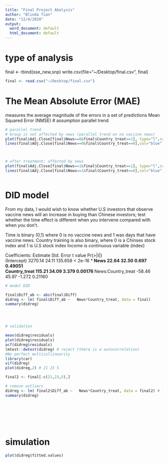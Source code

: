 ```yaml
---
title: "Final Project Abalysis"
author: "Blinda Tian"
date: "12/4/2020"
output:
  word_document: default
  html_document: default
---
```



#  type of analysis
final <- rbind(sse_new,snp)
write.csv(file="~/Desktop/final.csv", final)
```r
final <- read.csv("~/Desktop/final.csv")
```

# The Mean Absolute Error (MAE)
measures the average magnitude of the errors in a set of predictions
Mean Squared Error (NMSE)
# assumption
parallel trend
```r

# parallel trend
# Group is not affected by news (parallel trend on no vaccine news)
plot(final$Adj.Close[final$News==0&final$Country_treat==1], type="l",col="red",ylim= c(3100,3500),main="No News day",xlab="Time Events",ylab="Index")
lines(final$Adj.Close[final$News==0&final$Country_treat==0],col="blue")



# after treatment; affected by news
plot(final$Adj.Close[final$News==1&final$Country_treat==1], type="l",col="red",ylim= c(3100,3700))
lines(final$Adj.Close[final$News==1&final$Country_treat==0],col="blue")



```


# DID model
From my data, I would wish to know whether U.S investors that observe vaccine news will  an increase in buying than Chinese investors;
 test whether the time effect is different when you intervene compared with when you don't.



Time is binary (0,1) where 0 is no vaccine news and 1 was days that have vaccine news. 
Country training is also binary, where 0 is a Chinses stock index and 1 is U.S stock index Income is continuous variable (index)

Coefficients:
                   Estimate Std. Error t value Pr(>|t|)    
(Intercept)         3270.14      24.11 135.658  < 2e-16 ***
News                  22.64      32.50   0.697  0.49051    
Country_treat        115.21      34.09   3.379  0.00176 ** 
News:Country_treat   -58.46      45.97  -1.272  0.21160   
```r

# model DID

final$Diff_ab <- abs(final$Diff)
didreg <- lm( final$Diff_ab ~   News*Country_treat, data = final)
summary(didreg)




# validation

mean(didreg$residuals)
plot(didreg$residuals)
acf(didreg$residuals)
lmtest::dwtest(didreg) # reject (there is a autocorrelation)
#No perfect multicollinearity
library(car)
vif(didreg)
plot(didreg,2) # 21 23 5

final2 <- final[-c(21,23,5),]

# remove outliers
didreg <- lm( final2$Diff_ab ~   News*Country_treat, data = final2) # less SE 
summary(didreg)








```




# simulation
```r
plot(didreg$fitted.values)
```


